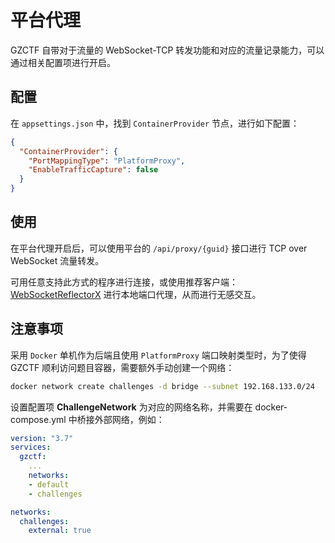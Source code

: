 
# 平台代理

GZCTF 自带对于流量的 WebSocket-TCP 转发功能和对应的流量记录能力，可以通过相关配置项进行开启。

## 配置

在 `appsettings.json` 中，找到 `ContainerProvider` 节点，进行如下配置：

```json
{
  "ContainerProvider": {
    "PortMappingType": "PlatformProxy",
    "EnableTrafficCapture": false
  }
}
```

## 使用

在平台代理开启后，可以使用平台的 `/api/proxy/{guid}` 接口进行 TCP over WebSocket 流量转发。

可用任意支持此方式的程序进行连接，或使用推荐客户端：[WebSocketReflectorX](https://github.com/XDSEC/WebSocketReflectorX) 进行本地端口代理，从而进行无感交互。

## 注意事项

采用 `Docker` 单机作为后端且使用 `PlatformProxy` 端口映射类型时，为了使得 GZCTF 顺利访问题目容器，需要额外手动创建一个网络：

```bash
docker network create challenges -d bridge --subnet 192.168.133.0/24
```

设置配置项 **ChallengeNetwork** 为对应的网络名称，并需要在 docker-compose.yml 中桥接外部网络，例如：

```yaml
version: "3.7"
services:
  gzctf:
    ...
    networks:
    - default
    - challenges

networks:
  challenges:
    external: true
```
